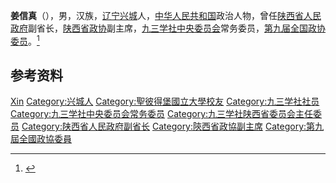 '''姜信真'''（{{bd|1934年|8月|}}），男，汉族，[[辽宁|辽宁]][[兴城|兴城]]人，[[中华人民共和国|中华人民共和国]]政治人物，曾任[[陕西省人民政府|陕西省人民政府]]副省长，[[陕西省政协|陕西省政协]]副主席，[[九三学社中央委员会|九三学社中央委员会]]常务委员，[[第九届全国政协委员|第九届全国政协委员]]。<ref>{{Cite book|title=中华人民共和国职官志|author=何虎生, 李耀东, 向常福主编|publisher=中国社会出版社|year=2003|isbn=9787800883934|location=北京|pages=}}</ref>

== 参考资料 ==
{{reflist}}

{{中国人物小作品}}
{{Navboxes 
| title  = 姜信真在[[九三学社|九三学社]]的职务
| list1  =
{{九三学社第九届中央委员会}}
{{九三学社第十届中央委员会}}
}}

{{Authority control}}
{{DEFAULTSORT:Jiang姜}}
[[Category:姜姓|Xin]]
[[Category:兴城人|Category:兴城人]]
[[Category:聖彼得堡國立大學校友|Category:聖彼得堡國立大學校友]]
[[Category:九三学社社员|Category:九三学社社员]]
[[Category:九三学社中央委员会常务委员|Category:九三学社中央委员会常务委员]]
[[Category:九三学社陕西省委员会主任委员|Category:九三学社陕西省委员会主任委员]]
[[Category:陕西省人民政府副省长|Category:陕西省人民政府副省长]]
[[Category:陝西省政協副主席|Category:陝西省政協副主席]]
[[Category:第九屆全國政協委員|Category:第九屆全國政協委員]]